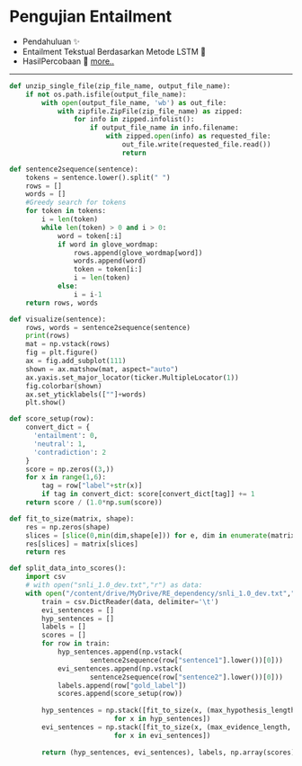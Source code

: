 
# Pengujian Entailment
- Pendahuluan ✨
- Entailment Tekstual Berdasarkan Metode LSTM 🙅
- HasilPercobaan 🙇
  [more..](https://docs.google.com/presentation/d/19bBFYP8DZMF8us6wNJlyfev5P_Lkt7nlnEJT2MSJ_R0/edit?usp=sharing)


---

<CodeSurferLayout>

```python
def unzip_single_file(zip_file_name, output_file_name):
    if not os.path.isfile(output_file_name):
        with open(output_file_name, 'wb') as out_file:
            with zipfile.ZipFile(zip_file_name) as zipped:
                for info in zipped.infolist():
                    if output_file_name in info.filename:
                        with zipped.open(info) as requested_file:
                            out_file.write(requested_file.read())
                            return
```
```python
def sentence2sequence(sentence):
    tokens = sentence.lower().split(" ")
    rows = []
    words = []
    #Greedy search for tokens
    for token in tokens:
        i = len(token)
        while len(token) > 0 and i > 0:
            word = token[:i]
            if word in glove_wordmap:
                rows.append(glove_wordmap[word])
                words.append(word)
                token = token[i:]
                i = len(token)
            else:
                i = i-1
    return rows, words

```
```python
def visualize(sentence):
    rows, words = sentence2sequence(sentence)
    print(rows)
    mat = np.vstack(rows)
    fig = plt.figure()
    ax = fig.add_subplot(111)
    shown = ax.matshow(mat, aspect="auto")
    ax.yaxis.set_major_locator(ticker.MultipleLocator(1))
    fig.colorbar(shown)
    ax.set_yticklabels([""]+words)
    plt.show()

```

```python
def score_setup(row):
    convert_dict = {
      'entailment': 0,
      'neutral': 1,
      'contradiction': 2
    }
    score = np.zeros((3,))
    for x in range(1,6):
        tag = row["label"+str(x)]
        if tag in convert_dict: score[convert_dict[tag]] += 1
    return score / (1.0*np.sum(score))

def fit_to_size(matrix, shape):
    res = np.zeros(shape)
    slices = [slice(0,min(dim,shape[e])) for e, dim in enumerate(matrix.shape)]
    res[slices] = matrix[slices]
    return res

```

```python
def split_data_into_scores():
    import csv
    # with open("snli_1.0_dev.txt","r") as data:
    with open("/content/drive/MyDrive/RE_dependency/snli_1.0_dev.txt","r") as data:
        train = csv.DictReader(data, delimiter='\t')
        evi_sentences = []
        hyp_sentences = []
        labels = []
        scores = []
        for row in train:
            hyp_sentences.append(np.vstack(
                    sentence2sequence(row["sentence1"].lower())[0]))
            evi_sentences.append(np.vstack(
                    sentence2sequence(row["sentence2"].lower())[0]))
            labels.append(row["gold_label"])
            scores.append(score_setup(row))
        
        hyp_sentences = np.stack([fit_to_size(x, (max_hypothesis_length, vector_size))
                          for x in hyp_sentences])
        evi_sentences = np.stack([fit_to_size(x, (max_evidence_length, vector_size))
                          for x in evi_sentences])
                                 
        return (hyp_sentences, evi_sentences), labels, np.array(scores)

```

</CodeSurferLayout>